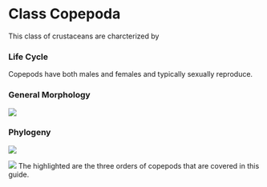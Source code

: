 
# Class Copepoda {.unnumbered}

This class of crustaceans are charcterized by 



### Life Cycle

Copepods have both males and females and typically sexually reproduce. 

### General Morphology

![](nauplii/nauplii-morph.jpg)


### Phylogeny

![](pancrustacea.png)


![](oithona_files/copepod-orders1.png)
The highlighted are the three orders of copepods that are covered in this guide.

